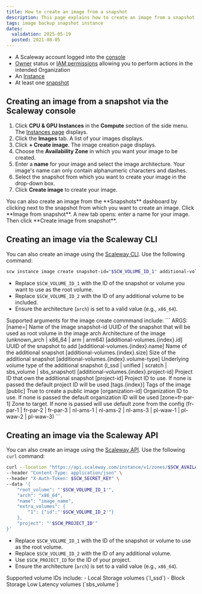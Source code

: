 ```yaml
---
title: How to create an image from a snapshot
description: This page explains how to create an image from a snapshot of a Scaleway Instance.
tags: image backup snapshot instance
dates:
  validation: 2025-05-19
  posted: 2021-08-05
---
```



<Requirements />

- A Scaleway account logged into the [console](https://console.scaleway.com)
- [Owner](/iam/concepts/#owner) status or [IAM permissions](/iam/concepts/#permission) allowing you to perform actions in the intended Organization
- An [Instance](/instances/how-to/create-an-instance/)
- At least one [snapshot](/block-storage/how-to/create-a-snapshot/)

## Creating an image from a snapshot via the Scaleway console

1. Click **CPU & GPU Instances** in the **Compute** section of the side menu. The [Instances page](https://console.scaleway.com/instance/servers) displays.
2. Click the **Images** tab. A list of your images displays.
3. Click **+ Create image**. The image creation page displays.
4. Choose the **Availability Zone** in which you want your image to be created.
5. Enter a **name** for your image and select the image architecture.
    <Message type="note">
      Your image's name can only contain alphanumeric characters and dashes.
    </Message>
6. Select the snapshot from which you want to create your image in the drop-down box.
7. Click **Create image** to create your image.

<Message type="tip">
  You can also create an image from the **Snapshots** dashboard by clicking <Icon name="more"/> next to the snapshot from which you want to create an image. Click **Image from snapshot**. A new tab opens: enter a name for your image. Then click **Create image from snapshot**.
</Message>

## Creating an image via the Scaleway CLI

You can also create an image using the [Scaleway CLI](/scaleway-cli/quickstart/). Use the following command:

```bash
scw instance image create snapshot-id="$SCW_VOLUME_ID_1" additional-volumes.0.id="$SCW_VOLUME_ID_2" arch="x86_64"
```

- Replace `$SCW_VOLUME_ID_1` with the ID of the snapshot or volume you want to use as the root volume.
- Replace `$SCW_VOLUME_ID_2` with the ID of any additional volume to be included.
- Ensure the architecture (`arch`) is set to a valid value (e.g., `x86_64`).

<Message type="note">
  Supported arguments for the image create commmand include:
  ```
  ARGS:
    [name=<generated>]                         Name of the image
    snapshot-id                                UUID of the snapshot that will be used as root volume in the image
    arch                                       Architecture of the image (unknown_arch | x86_64 | arm | arm64)
    [additional-volumes.{index}.id]            UUID of the snapshot to add
    [additional-volumes.{index}.name]          Name of the additional snapshot
    [additional-volumes.{index}.size]          Size of the additional snapshot
    [additional-volumes.{index}.volume-type]   Underlying volume type of the additional snapshot (l_ssd | unified | scratch | sbs_volume | sbs_snapshot)
    [additional-volumes.{index}.project-id]    Project ID that own the additional snapshot
    [project-id]                               Project ID to use. If none is passed the default project ID will be used
    [tags.{index}]                             Tags of the image
    [public]                                   True to create a public image
    [organization-id]                          Organization ID to use. If none is passed the default organization ID will be used
    [zone=fr-par-1]                            Zone to target. If none is passed will use default zone from the config (fr-par-1 | fr-par-2 | fr-par-3 | nl-ams-1 | nl-ams-2 | nl-ams-3 | pl-waw-1 | pl-waw-2 | pl-waw-3)
  ```
</Message>

## Creating an image via the Scaleway API

You can also create an image using the [Scaleway API](https://www.scaleway.com/en/developers/api/instance/#path-images-create-an-instance-image). Use the following `curl` command:

```bash
curl --location "https://api.scaleway.com/instance/v1/zones/$SCW_AVAILABILITY_ZONE/images" \
--header "Content-Type: application/json" \
--header "X-Auth-Token: $SCW_SECRET_KEY" \
--data '{
    "root_volume": "'$SCW_VOLUME_ID_1'",
    "arch": "x86_64",
    "name": "image_name",
    "extra_volumes": {
        "1": {"id":"'$SCW_VOLUME_ID_2'"}
    },
    "project": "'$SCW_PROJECT_ID'"
}'
```

- Replace `$SCW_VOLUME_ID_1` with the ID of the snapshot or volume to use as the root volume.
- Replace `$SCW_VOLUME_ID_2` with the ID of any additional volume.
- Use `$SCW_PROJECT_ID` for the ID of your project.
- Ensure the architecture (`arch`) is set to a valid value (e.g., `x86_64`).

<Message type="tip">
  Supported volume IDs include:
  - Local Storage volumes (`l_ssd`)
  - Block Storage Low Latency volumes (`sbs_volume`)
</Message>

